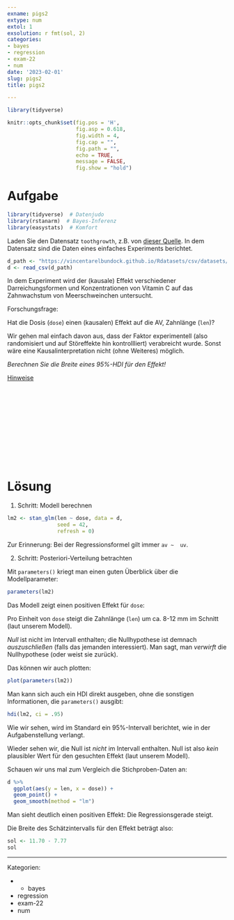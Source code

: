 ```yaml
---
exname: pigs2
extype: num
extol: 1
exsolution: r fmt(sol, 2)
categories:
- bayes
- regression
- exam-22
- num
date: '2023-02-01'
slug: pigs2
title: pigs2

---
```





```r
library(tidyverse)
```


```r
knitr::opts_chunk$set(fig.pos = 'H',
                      fig.asp = 0.618,
                      fig.width = 4,
                      fig.cap = "", 
                      fig.path = "",
                      echo = TRUE,
                      message = FALSE,
                      fig.show = "hold")
```






# Aufgabe

```r
library(tidyverse)  # Datenjudo
library(rstanarm)  # Bayes-Inferenz
library(easystats)  # Komfort
```

Laden Sie den Datensatz `toothgrowth`, z.B. von [dieser Quelle](https://vincentarelbundock.github.io/Rdatasets/csv/datasets/ToothGrowth.csv).
In dem Datensatz sind die Daten eines einfaches Experiments berichtet.





```r
d_path <- "https://vincentarelbundock.github.io/Rdatasets/csv/datasets/ToothGrowth.csv"
d <- read_csv(d_path)
```


In dem Experiment wird der (kausale) Effekt verschiedener Darreichungsformen und Konzentrationen von Vitamin C auf das Zahnwachstum von Meerschweinchen untersucht. 

Forschungsfrage:

Hat die Dosis (`dose`) einen (kausalen) Effekt auf die AV, Zahnlänge (`len`)?

Wir gehen mal einfach davon aus, dass der Faktor experimentell (also randomisiert und auf Störeffekte hin kontrollliert) verabreicht wurde. Sonst wäre eine Kausalinterpretation nicht (ohne Weiteres) möglich.



*Berechnen Sie die Breite eines 95%-HDI für den Effekt!*




[Hinweise](https://start-bayes.netlify.app/pruefung#bearbeitungshinweise)




</br>
</br>
</br>
</br>
</br>
</br>
</br>
</br>
</br>
</br>

# Lösung

1. Schritt: Modell berechnen

```r
lm2 <- stan_glm(len ~ dose, data = d,
                seed = 42,
                refresh = 0)
```

Zur Erinnerung: Bei der Regressionsformel gilt immer `av ~  uv`.


2. Schritt: Posteriori-Verteilung betrachten

Mit `parameters()` kriegt man einen guten Überblick über die Modellparameter:

```r
parameters(lm2)
```

Das Modell zeigt einen positiven Effekt für `dose`:

Pro Einheit von `dose` steigt die Zahnlänge (`len`) um ca. 8-12 mm im Schnitt (laut unserem Modell).

*Null* ist nicht im Intervall enthalten;
die Nullhypothese ist demnach *auszuschließen* (falls das jemanden interessiert).
Man sagt, man *verwirft* die Nullhypothese (oder weist sie zurück).

Das können wir auch plotten:

```r
plot(parameters(lm2))
```

Man kann sich auch ein HDI direkt ausgeben, ohne die sonstigen Informationen, die `parameters()` ausgibt:

```r
hdi(lm2, ci = .95)
```

Wie wir sehen, wird im Standard ein 95%-Intervall berichtet,
wie in der Aufgabenstellung verlangt. 

Wieder sehen wir, die Null ist *nicht* im Intervall enthalten. 
Null ist also *kein* plausibler Wert für den gesuchten Effekt (laut unserem Modell).

Schauen wir uns mal zum Vergleich die Stichproben-Daten an:

```r
d %>% 
  ggplot(aes(y = len, x = dose)) +
  geom_point() +
  geom_smooth(method = "lm")
```

Man sieht deutlich einen positiven Effekt: Die Regressionsgerade steigt.


Die Breite des Schätzintervalls für den Effekt beträgt also:

```r
sol <- 11.70 - 7.77
sol
```




---

Kategorien: 

- - bayes
- regression
- exam-22
- num

